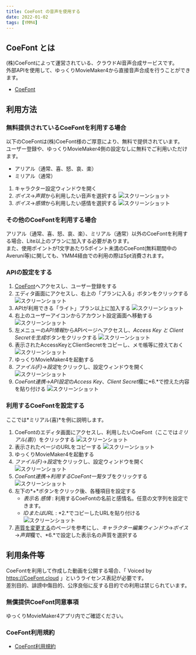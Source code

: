 ```yaml
---
title: CoeFont の音声を使用する
date: 2022-01-02
tags: [YMM4]
---
```

## CoeFont とは
(株)CoeFontによって運営されている、クラウドAI音声合成サービスです。  
外部APIを使用して、ゆっくりMovieMaker4から直接音声合成を行うことができます。
- [CoeFont](https://coefont.cloud/)

## 利用方法
### 無料提供されているCoeFontを利用する場合
以下のCoeFontは(株)CoeFont様のご厚意により、無料で提供されています。  
ユーザー登録や、ゆっくりMovieMaker4側の設定なしに無料でご利用いただけます。
- アリアル（通常、喜、怒、哀、楽）
- ミリアル（通常）
1. キャラクター設定ウィンドウを開く
1. *ボイス*→*声質*から利用したい音声を選択する
![スクリーンショット](CoeFontを利用する_4051.png)
1. *ボイス*→*感情*から利用したい感情を選択する
![スクリーンショット](CoeFontを利用する_4227.png)

### その他のCoeFontを利用する場合
アリアル（通常、喜、怒、哀、楽）、ミリアル（通常）以外のCoeFontを利用する場合、Lite以上のプランに加入する必要があります。  
また、使用ポイントが1文字あたり5ポイント未満のCoeFont(無料期間中のAveruni等)に関しても、YMM4経由での利用の際は5pt消費されます。

### APIの設定をする
1. [CoeFont](https://coefont.cloud/)へアクセスし、ユーザー登録をする
1. エディタ画面にアクセスし、右上の「プランに入る」ボタンをクリックする
![スクリーンショット](CoeFontを利用する_5142.png)
1. APIが利用できる「ライト」プラン以上に加入する
![スクリーンショット](CoeFontを利用する_5544.png)
1. 右上のユーザーアイコンからアカウント設定画面へ移動する
![スクリーンショット](CoeFontを利用する_0130.png)
1. 左メニューの*API情報*からAPIページへアクセスし、*Access Key と Client Secretを生成*ボタンをクリックする
![スクリーンショット](CoeFontを利用する_4723.png)
1. 表示されたAccessKeyとClientSecretをコピーし、メモ帳等に控えておく
![スクリーンショット](CoeFontを利用する_0840.png)
1. ゆっくりMovieMaker4を起動する
1. *ファイル(F)*→*設定*をクリックし、設定ウィンドウを開く
![スクリーンショット](CoeFontを利用する_1012.png)
1. *CoeFont連携*→*API設定*の*Access Key*、*Client Secret*欄に*6.*で控えた内容を貼り付ける
![スクリーンショット](CoeFontを利用する_4508.png)

### 利用するCoeFontを設定する
ここでは*ミリアル(喜)*を例に説明します。
1. CoeFontのエディタ画面にアクセスし、利用したいCoeFont（ここでは*ミリアル(喜)*）をクリックする
![スクリーンショット](CoeFontを利用する_2131.png)
1. 表示されたページのURLをコピーする
![スクリーンショット](CoeFontを利用する_5517.png)
1. ゆっくりMovieMaker4を起動する
1. *ファイル(F)*→*設定*をクリックし、設定ウィンドウを開く
![スクリーンショット](CoeFontを利用する_1012.png)
1. *CoeFont連携*→*利用するCoeFont一覧*タブをクリックする
![スクリーンショット](CoeFontを利用する_5519.png)
1. 左下の*+*ボタンをクリック後、各種項目を設定する
   - *表示名* *感情* : 利用するCoeFontの名前と感情名。任意の文字列を設定できます。
   - *IDまたはURL* : *2.*でコピーしたURLを貼り付ける
![スクリーンショット](CoeFontを利用する_4945.png)
1. [声質を変更する](/ymm4/faq/ゆっくりボイス/声質を変更する/)のページを参考にし、*キャラクター編集ウィンドウ*→*ボイス*→*声質*欄で、*6.*で設定した表示名の声質を選択する

## 利用条件等
CoeFontを利用して作成した動画を公開する場合、「 Voiced by https://CoeFont.cloud 」というライセンス表記が必要です。  
差別目的、誹謗中傷目的、公序良俗に反する目的での利用は禁じられています。  

### 無償提供CoeFont同意事項
ゆっくりMovieMaker4アプリ内でご確認ください。
### CoeFont利用規約
- [CoeFont利用規約](https://coefont.cloud/termsOfUse)
